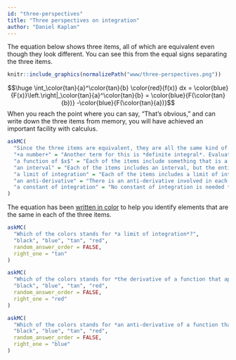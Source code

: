 ```yaml
---
id: "three-perspectives"
title: "Three perspectives on integration"
author: "Daniel Kaplan"
---
```


The equation below shows three items, all of which are equivalent even though they look different. You can see this from the equal signs separating the three items.

```r
knitr::include_graphics(normalizePath("www/three-perspectives.png"))
```
$$\huge \int_\color{tan}{a}^\color{tan}{b} \color{red}{f(x)} dx = \color{blue}{F(x)}\left.\right|_\color{tan}{a}^\color{tan}{b} = \color{blue}{F(\color{tan}{b})} -\color{blue}{F(\color{tan}{a})}$$
When you reach the point where you can say, "That's obvious," and can write down the three items from memory, you will have achieved an important facility with calculus.

```r
askMC(
  "Since the three items are equivalent, they are all the same kind of \"thing.\" What kind of thing are they?",
  "+a number+" = "Another term for this is *definite integral*. Evaluating an anti-derivative at two values of $x$ and subtracting one from the other gives a number. (Remember, in our notation, $a$ and $b$ stand for numerical constants, unless we specifically say otherwise.)",
  "a function of $x$" = "Each of the items include something that is a function of $x$, but the entire item is not itself a function of $x$.",
  "an interval" = "Each of the items includes an interval, but the entire item is not one.",
  "a limit of integration" = "Each of the items includes a limit of integration, but the entire item is not one.",
  "an anti-derivative" = "There is an anti-derivative involved in each item, but the entire item is not one.",
  "a constant of integration" = "No constant of integration is needed to express any of the items" 
)
```

The equation has been [written in color](https://betterexplained.com/articles/colorized-math-equations/) to help you identify elements that are the same in each of the three items. 

```r
askMC(
  "Which of the colors stands for *a limit of integration*?",
  "black", "blue", "tan", "red",
  random_answer_order = FALSE,
  right_one = "tan"
)
```

```r
askMC(
  "Which of the colors stands for *the derivative of a function that appears elsewhere in the equation*?",
  "black", "blue", "tan", "red",
  random_answer_order = FALSE,
  right_one = "red"
)
```

```r
askMC(
  "Which of the colors stands for *an anti-derivative of a function that appears elsewhere in the equation*?",
  "black", "blue", "tan", "red",
  random_answer_order = FALSE,
  right_one = "blue"
)
```
